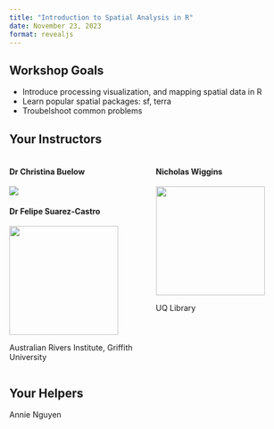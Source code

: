 ```yaml
---
title: "Introduction to Spatial Analysis in R"
date: November 23, 2023
format: revealjs
---
```


## Workshop Goals

- Introduce processing visualization, and mapping spatial data in R
- Learn popular spatial packages: sf, terra
- Troubelshoot common problems


## Your Instructors

:::: {.columns}

::: {.column width="50%"}
#### Dr Christina Buelow
![](images/Christina_Buelow.png)


#### Dr Felipe Suarez-Castro
![](images/andres_felipe_suarez-castro.jpg){width="195" height="195"}

Australian Rivers Institute, Griffith University
:::

::: {.column width="50%"}
#### Nicholas Wiggins
![](images/nicholas_wiggins.png){width="195" height="195"}

UQ Library
:::

::::
## Your Helpers

Annie Nguyen